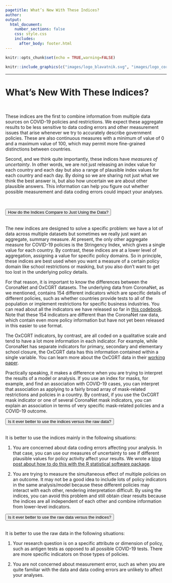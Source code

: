 ```yaml
---
pagetitle: What’s New With These Indices?
author: 
output: 
  html_document:
    number_sections: false
    css: style.css
    includes:
      after_body: footer.html
---
```


```r
knitr::opts_chunk$set(echo = TRUE,warning=FALSE)

```

\renewcommand{\topfraction}{.85}
\renewcommand{\bottomfraction}{.7}
\renewcommand{\textfraction}{.15}
\renewcommand{\floatpagefraction}{.66}


```r
knitr::include_graphics(c("images/logo_blavatnik.svg", "images/logo_coronanet.png", "images/logo_hfp_wide.jpg"))
``` 

***
# What’s New With These Indices?

<br>

These indices are the first to combine information from multiple data sources on COVID-19 policies and restrictions. We expect these aggregate results to be less sensitive to data coding errors and other measurement issues that arise whenever we try to accurately describe government policies. These are also continuous measures with a minimum of value of 0 and a maximum value of 100, which may permit more fine-grained distinctions between countries.

Second, and we think quite importantly, these indices have *measures of uncertainty*. In other words, we are not just releasing an index value for each country and each day but also a range of plausible index values for each country and each day. By doing so we are sharing not just what we think the best answer is, but also how uncertain we are about other plausible answers. This information can help you figure out whether possible measurement and data coding errors could impact your analyses.

<br> 

<button class="accordion">How do the Indices Compare to Just Using the Data?</button>
<div class="panel"><br>
    The new indices are designed to solve a specific problem: we have a lot of data across multiple datasets but sometimes we really just want an aggregate, summary measure. At present, the only other aggregate measure for COVID-19 policies is the Stringency Index, which gives a single value for each country. By contrast, these indices are at a lower level of aggregation, assigning a value for specific policy domains. So in principle, these indices are best used when you want a measure of a certain policy domain like school restrictions or masking, but you also don’t want to get too lost in the underlying policy details.

For that reason, it is important to know the differences between the CoronaNet and OxCGRT datasets. The underlying data from CoronaNet, as we mentioned, contains 154 different indicators which are specific details of different policies, such as whether countries provide tests to all of the population or implement restrictions for specific business industries. You can read about all the indicators we have released so far in [this codebook](https://docs.google.com/document/d/1ScKWFv7jOHYVQlsbqvf--yU0mO2JscTsNEmb0SMXcsg/edit?usp=sharing). Note that these 154 indicators are different than the CoronaNet raw data, which contain even more policy information but have not yet been released in this easier to use format.

The OxCGRT indicators, by contrast, are all coded on a qualitative scale and tend to have a lot more information in each indicator. For example, while CoronaNet has separate indicators for primary, secondary and elementary school closure, the OxCGRT data has this information contained within a single variable. You can learn more about the OxCGRT data in their [working paper](https://www.bsg.ox.ac.uk/research/publications/variation-government-responses-covid-19).

Practically speaking, it makes a difference when you are trying to interpret the results of a model or analysis. If you use an index for masks, for example, and find an association with COVID-19 cases, you can interpret that association as applying to a fairly broad array of mask-related restrictions and policies in a country. By contrast, if you use the OxCGRT mask indicator or one of several CoronaNet mask indicators, you can explain an association in terms of very specific mask-related policies and a COVID-19 outcome.
<br>
</div>
<button class="accordion">Is it ever better to use the indices versus the raw data?</button>
<div class="panel"><br>
It is better to use the indices mainly in the following situations:

1. You are concerned about data coding errors affecting your analysis. In that case, you can use our measures of uncertainty to see if different plausible values for policy activity affect your results. We wrote a [blog post about how to do this with the R statistical software package](https://www.robertkubinec.com/post/err_in_vars/). 

2. You are trying to measure the simultaneous effect of multiple policies on an outcome. It may not be a good idea to include lots of policy indicators in the same analysis/model because these different policies may interact with each other, rendering interpretation difficult. By using the indices, you can avoid this problem and still obtain clear results because the indices are all independent of each other and combine information from lower-level indicators.
<br>
</div>

<button class="accordion">Is it ever better to use the raw data versus the indices?</button>
<div class="panel"><br>
It is better to use the  raw data in the following situations:

1. Your research question is on a specific attribute or dimension of policy, such as antigen tests as opposed to all possible COVID-19 tests. There are more specific indicators on those types of  policies.

2. You are not concerned about measurement error, such as when you are quite familiar with the data and data coding errors are unlikely to affect your analyses.
<br>
</div>

<script>
        var acc = document.getElementsByClassName("accordion");
        var i;

        for (i = 0; i < acc.length; i++) {
          acc[i].addEventListener("click", function() {
            this.classList.toggle("activePanel");
            var panel = this.nextElementSibling;
            if (panel.style.maxHeight) {
              panel.style.maxHeight = null;
            } else {
              panel.style.maxHeight = panel.scrollHeight + "px";
            } 
          });
        }
</script>